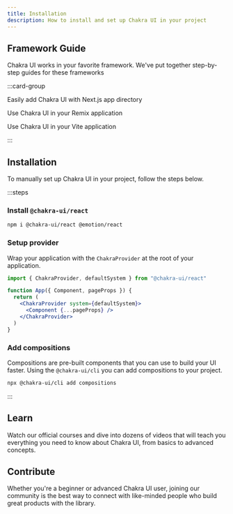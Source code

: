 ```yaml
---
title: Installation
description: How to install and set up Chakra UI in your project
---
```


## Framework Guide

Chakra UI works in your favorite framework. We've put together step-by-step
guides for these frameworks

:::card-group

<Card title="Next.js" href="/docs/frameworks/nextjs/getting-started" icon="nextjs">

Easily add Chakra UI with Next.js app directory

</Card>

<Card title="Remix" href="/docs/frameworks/remix/getting-started" icon="remix">

Use Chakra UI in your Remix application

</Card>

<Card title="Vite" href="/docs/frameworks/remix/getting-started" icon="vite">

Use Chakra UI in your Vite application

</Card>

:::

## Installation

To manually set up Chakra UI in your project, follow the steps below.

:::steps

### Install `@chakra-ui/react`

```bash
npm i @chakra-ui/react @emotion/react
```

### Setup provider

Wrap your application with the `ChakraProvider` at the root of your application.

```jsx
import { ChakraProvider, defaultSystem } from "@chakra-ui/react"

function App({ Component, pageProps }) {
  return (
    <ChakraProvider system={defaultSystem}>
      <Component {...pageProps} />
    </ChakraProvider>
  )
}
```

### Add compositions

Compositions are pre-built components that you can use to build your UI faster.
Using the `@chakra-ui/cli` you can add compositions to your project.

```bash
npx @chakra-ui/cli add compositions
```

:::

## Learn

Watch our official courses and dive into dozens of videos that will teach you
everything you need to know about Chakra UI, from basics to advanced concepts.

## Contribute

Whether you're a beginner or advanced Chakra UI user, joining our community is
the best way to connect with like-minded people who build great products with
the library.
